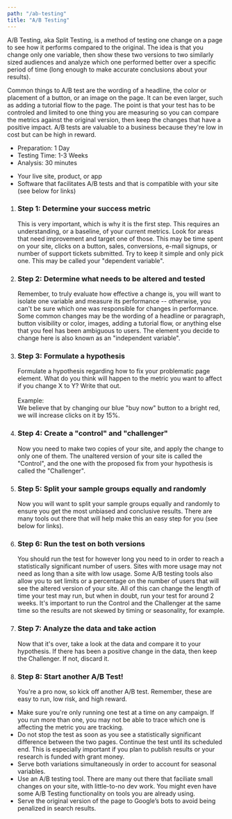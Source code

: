 ```yaml
---
path: "/ab-testing"
title: "A/B Testing"
---
```






<MethodLayout pageTitle={props.pageContext.frontmatter.title} method={currentMethod}>
  <SEO title={props.pageContext.frontmatter.title} />

<MethodSectionWhatIs method={currentMethod} title="What is A/B Testing?">
  <p>
    A/B Testing, aka Split Testing, is a method of testing one change on a page
    to see how it performs compared to the original. The idea is that you change
    only one variable, then show these two versions to two similarly sized
    audiences and analyze which one performed better over a specific period of
    time (long enough to make accurate conclusions about your results).
  </p>
  <p>
    Common things to A/B test are the wording of a headline, the color or
    placement of a button, or an image on the page. It can be even larger, such
    as adding a tutorial flow to the page. The point is that your test has to be
    controled and limited to one thing you are measuring so you can compare the
    metrics against the original version, then keep the changes that have a
    positive impact. A/B tests are valuable to a business because they're low in
    cost but can be high in reward.
  </p>
</MethodSectionWhatIs>

<MethodSectionNeeds title="What do you need for A/B Testing?">
  <MethodSectionNeedsPartial type="time">
    <ul>
      <li>Preparation: 1 Day</li>
      <li>Testing Time: 1-3 Weeks</li>
      <li>Analysis: 30 minutes</li>
    </ul>
  </MethodSectionNeedsPartial>
  <MethodSectionNeedsPartial type="materials">
    <ul>
      <li>Your live site, product, or app</li>
      <li>
        Software that facilitates A/B tests and that is compatible with your
        site (see below for links)
      </li>
    </ul>
  </MethodSectionNeedsPartial>
</MethodSectionNeeds>

<MethodSectionSteps method={currentMethod} title="How do you run an A/B Test?">
  <ol>
    <li>
      <h3>Step 1: Determine your success metric</h3>
      This is very important, which is why it is the first step. This requires an
      understanding, or a baseline, of your current metrics. Look for areas that
      need improvement and target one of those. This may be time spent on your site,
      clicks on a button, sales, conversions, e-mail signups, or number of support
      tickets submitted. Try to keep it simple and only pick one. This may be called
      your "dependent variable".
    </li>
    <li>
      <h3>Step 2: Determine what needs to be altered and tested</h3>
      Remember, to truly evaluate how effective a change is, you will want to isolate
      one variable and measure its performance -- otherwise, you can't be sure which
      one was responsible for changes in performance. Some common changes may be
      the wording of a headline or paragraph, button visibility or color, images,
      adding a tutorial flow, or anything else that you feel has been ambiguous to
      users. The element you decide to change here is also known as an "independent
      variable".
    </li>
    <li>
      <h3>Step 3: Formulate a hypothesis</h3>
      Formulate a hypothesis regarding how to fix your problematic page element.
      What do you think will happen to the metric you want to affect if you change
      X to Y? Write that out.
      <br />
      <br />
      Example:
      <br />
      We believe that by changing our blue "buy now" button to a bright red, we
      will increase clicks on it by 15%.
    </li>
    <li>
      <h3>Step 4: Create a "control" and "challenger"</h3>
      Now you need to make two copies of your site, and apply the change to only
      one of them. The unaltered version of your site is called the "Control", and
      the one with the proposed fix from your hypothesis is called the "Challenger".
    </li>
    <li>
      <h3>Step 5: Split your sample groups equally and randomly</h3>
      Now you will want to split your sample groups equally and randomly to ensure
      you get the most unbiased and conclusive results. There are many tools out
      there that will help make this an easy step for you (see below for links).
    </li>
    <li>
      <h3>Step 6: Run the test on both versions</h3>
      You should run the test for however long you need to in order to reach a statistically
      significant number of users. Sites with more usage may not need as long than
      a site with low usage. Some A/B testing tools also allow you to set limits
      or a percentage on the number of users that will see the altered version of
      your site. All of this can change the length of time your test may run, but
      when in doubt, run your test for around 2 weeks. It's important to run the
      Control and the Challenger at the same time so the results are not skewed by
      timing or seasonality, for example.
    </li>
    <li>
      <h3>Step 7: Analyze the data and take action</h3>
      Now that it's over, take a look at the data and compare it to your hypothesis.
      If there has been a positive change in the data, then keep the Challenger.
      If not, discard it.
    </li>
    <li>
      <h3>Step 8: Start another A/B Test!</h3>
      You're a pro now, so kick off another A/B test. Remember, these are easy to
      run, low risk, and high reward.
    </li>
  </ol>
</MethodSectionSteps>

<MethodSectionTips method={currentMethod} title="Tips for great A/B Testing">
  <ul>
    <li>
      Make sure you're only running one test at a time on any campaign. If you
      run more than one, you may not be able to trace which one is affecting the
      metric you are tracking.
    </li>
    <li>
      Do not stop the test as soon as you see a statistically significant
      difference between the two pages. Continue the test until its scheduled
      end. This is especially important if you plan to publish results or your
      research is funded with grant money.
    </li>
    <li>
      Serve both variations simultaneously in order to account for seasonal
      variables.
    </li>
    <li>
      Use an A/B testing tool. There are many out there that faciliate small
      changes on your site, with little-to-no dev work. You might even have some
      A/B Testing functionality on tools you are already using.
    </li>
    <li>
      Serve the original version of the page to Google’s bots to avoid being
      penalized in search results.
    </li>
  </ul>
</MethodSectionTips>

<MethodSectionResources method={currentMethod} />

</MethodLayout>
